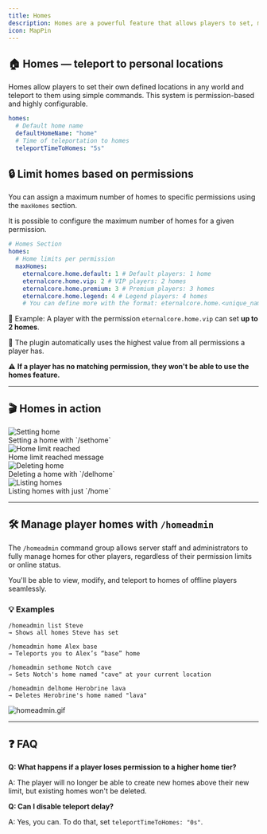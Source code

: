 ```yaml
---
title: Homes
description: Homes are a powerful feature that allows players to set, manage, and teleport to custom home locations with optional permissions-based limits.
icon: MapPin
---
```


## 🏠 Homes — teleport to personal locations

Homes allow players to set their own defined locations in any world and teleport to them using simple commands. This system is permission-based and highly configurable.

```yaml
homes:
  # Default home name
  defaultHomeName: "home"
  # Time of teleportation to homes
  teleportTimeToHomes: "5s"
```

## 🔒 Limit homes based on permissions

You can assign a maximum number of homes to specific permissions using the `maxHomes` section.

It is possible to configure the maximum number of homes for a given permission.

```yaml
# Homes Section
homes:
  # Home limits per permission
  maxHomes:
    eternalcore.home.default: 1 # Default players: 1 home
    eternalcore.home.vip: 2 # VIP players: 2 homes
    eternalcore.home.premium: 3 # Premium players: 3 homes
    eternalcore.home.legend: 4 # Legend players: 4 homes
    # You can define more with the format: eternalcore.home.<unique_name>
```

🎯 Example:
A player with the permission `eternalcore.home.vip` can set **up to 2 homes**.

📌 The plugin automatically uses the highest value from all permissions a player has.

⚠️ **If a player has no matching permission, they won't be able to use the homes feature.**

---

## 🎬 Homes in action

<div className="grid grid-cols-1 md:grid-cols-2 gap-4 my-6">
  <div className="overflow-hidden">
    <img className="inline-block rounded-md shadow-sm my-4" src="/docs/eternalcore/homes/sethome.gif"
         alt="Setting home" />
    <div className="p-2 text-center text-sm font-medium bg-muted">Setting a home with `/sethome`</div>
  </div>

  <div className="overflow-hidden">
    <img
      className="my-4 inline-block rounded-md shadow-sm"
      src="/docs/eternalcore/homes/home-limit-reached.gif"
      alt="Home limit reached"
    />
    <div className="bg-muted p-2 text-center text-sm font-medium">Home limit reached message</div>
  </div>

  <div className="overflow-hidden">
    <img
      className="my-4 inline-block rounded-md shadow-sm"
      src="/docs/eternalcore/homes/delhome.gif"
      alt="Deleting home"
    />
    <div className="bg-muted p-2 text-center text-sm font-medium">
      Deleting a home with `/delhome`
    </div>
  </div>

  <div className="overflow-hidden">
    <img className="inline-block rounded-md shadow-sm my-4" src="/docs/eternalcore/homes/home-list.gif"
         alt="Listing homes" />
    <div className="p-2 text-center text-sm font-medium bg-muted">Listing homes with just `/home`</div>
  </div>
</div>

---

## 🛠️ Manage player homes with `/homeadmin`

The `/homeadmin` command group allows server staff and administrators to fully manage homes for other players, regardless of their permission limits or online status.





<AlertBox type="warning" title="⚙️ Offline player support is coming in EternalCore 2.0!">
  You'll be able to view, modify, and teleport to homes of offline players seamlessly.
</AlertBox>

### 💡 Examples

```text
/homeadmin list Steve
→ Shows all homes Steve has set

/homeadmin home Alex base
→ Teleports you to Alex’s “base” home

/homeadmin sethome Notch cave
→ Sets Notch's home named "cave" at your current location

/homeadmin delhome Herobrine lava
→ Deletes Herobrine's home named "lava"
```

![homeadmin.gif](/docs/eternalcore/homes/homeadmin.gif)

---

## ❓ FAQ

**Q: What happens if a player loses permission to a higher home tier?**

A: The player will no longer be able to create new homes above their new limit, but existing homes won't be deleted.

**Q: Can I disable teleport delay?**

A: Yes, you can. To do that, set `teleportTimeToHomes: "0s"`.
